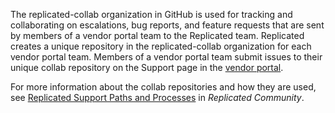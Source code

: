 The replicated-collab organization in GitHub is used for tracking and collaborating on escalations, bug reports, and feature requests that are sent by members of a vendor portal team to the Replicated team. Replicated creates a unique repository in the replicated-collab organization for each vendor portal team. Members of a vendor portal team submit issues to their unique collab repository on the Support page in the [vendor portal](https://vendor.replicated.com/support).

For more information about the collab repositories and how they are used, see [Replicated Support Paths and Processes](https://community.replicated.com/t/replicated-vendor-support-paths-and-processes/850) in _Replicated Community_.
